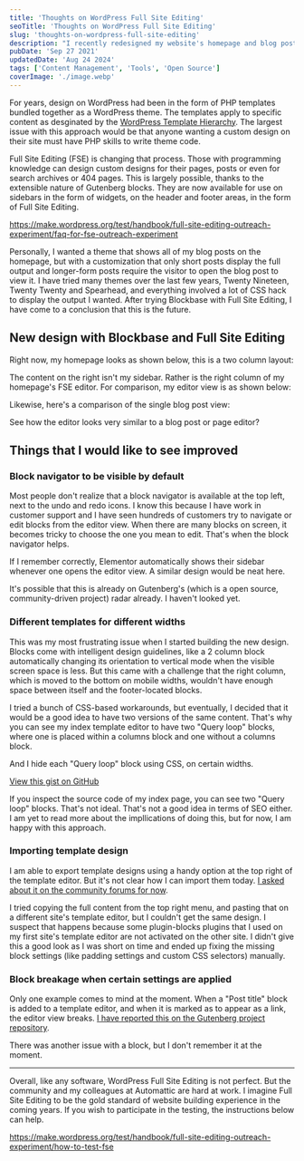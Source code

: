```yaml
---
title: 'Thoughts on WordPress Full Site Editing'
seoTitle: 'Thoughts on WordPress Full Site Editing'
slug: 'thoughts-on-wordpress-full-site-editing'
description: "I recently redesigned my website's homepage and blog post views using the new WordPress Full Site Editing experience. Read about my experience on this post."
pubDate: 'Sep 27 2021'
updatedDate: 'Aug 24 2024'
tags: ['Content Management', 'Tools', 'Open Source']
coverImage: './image.webp'
---
```



For years, design on WordPress had been in the form of PHP templates bundled together as a WordPress theme. The templates apply to specific content as desginated by the [WordPress Template Hierarchy](https://developer.wordpress.org/themes/basics/template-hierarchy/). The largest issue with this approach would be that anyone wanting a custom design on their site must have PHP skills to write theme code.

Full Site Editing (FSE) is changing that process. Those with programming knowledge can design custom designs for their pages, posts or even for search archives or 404 pages. This is largely possible, thanks to the extensible nature of Gutenberg blocks. They are now available for use on sidebars in the form of widgets, on the header and footer areas, in the form of Full Site Editing.

https://make.wordpress.org/test/handbook/full-site-editing-outreach-experiment/faq-for-fse-outreach-experiment

Personally, I wanted a theme that shows all of my blog posts on the homepage, but with a customization that only short posts display the full output and longer-form posts require the visitor to open the blog post to view it. I have tried many themes over the last few years, Twenty Nineteen, Twenty Twenty and Spearhead, and everything involved a lot of CSS hack to display the output I wanted. After trying Blockbase with Full Site Editing, I have come to a conclusion that this is the future.

## New design with Blockbase and Full Site Editing

Right now, my homepage looks as shown below, this is a two column layout:

<R2Image
	imageKey='blog/assets/thoughts-on-wordpress-full-site-editing-53ae846c-1d75-424e-804c-2ea4301ed73a.png'
	alt='Description of the image'
/>

The content on the right isn't my sidebar. Rather is the right column of my homepage's FSE editor. For comparison, my editor view is as shown below:

<R2Image
	imageKey='blog/assets/thoughts-on-wordpress-full-site-editing-4a79b9de-cff0-41be-ba1d-7dd6fccdf17f.png'
	alt='Description of the image'
/>

Likewise, here's a comparison of the single blog post view:

<R2Image
	imageKey='blog/assets/thoughts-on-wordpress-full-site-editing-f180d5e9-7857-4305-af28-294e025d7254.png'
	alt='Description of the image'
/>

<R2Image
	imageKey='blog/assets/thoughts-on-wordpress-full-site-editing-d2d99e7a-628f-46d9-a7bc-21c61db2a145.png'
	alt='Description of the image'
/>

See how the editor looks very similar to a blog post or page editor?

## Things that I would like to see improved

### Block navigator to be visible by default

Most people don't realize that a block navigator is available at the top left, next to the undo and redo icons. I know this because I have work in customer support and I have seen hundreds of customers try to navigate or edit blocks from the editor view. When there are many blocks on screen, it becomes tricky to choose the one you mean to edit. That's when the block navigator helps.

If I remember correctly, Elementor automatically shows their sidebar whenever one opens the editor view. A similar design would be neat here.

It's possible that this is already on Gutenberg's (which is a open source, community-driven project) radar already. I haven't looked yet.

### Different templates for different widths

This was my most frustrating issue when I started building the new design. Blocks come with intelligent design guidelines, like a 2 column block automatically changing its orientation to vertical mode when the visible screen space is less. But this came with a challenge that the right column, which is moved to the bottom on mobile widths, wouldn't have enough space between itself and the footer-located blocks.

I tried a bunch of CSS-based workarounds, but eventually, I decided that it would be a good idea to have two versions of the same content. That's why you can see my index template editor to have two "Query loop" blocks, where one is placed within a columns block and one without a columns block.

And I hide each "Query loop" block using CSS, on certain widths.

[View this gist on GitHub](https://gist.github.com/arunsathiya/7a72d68b2857deefc0613bd1cd08f63e)

If you inspect the source code of my index page, you can see two "Query loop" blocks. That's not ideal. That's not a good idea in terms of SEO either. I am yet to read more about the impllications of doing this, but for now, I am happy with this approach.

### Importing template design

I am able to export template designs using a handy option at the top right of the template editor. But it's not clear how I can import them today. [I asked about it on the community forums for now](https://wordpress.org/support/topic/import-full-site-editing-templates/?view=all).

I tried copying the full content from the top right menu, and pasting that on a different site's template editor, but I couldn't get the same design. I suspect that happens because some plugin-blocks plugins that I used on my first site's template editor are not activated on the other site. I didn't give this a good look as I was short on time and ended up fixing the missing block settings (like padding settings and custom CSS selectors) manually.

### Block breakage when certain settings are applied

Only one example comes to mind at the moment. When a "Post title" block is added to a template editor, and when it is marked as to appear as a link, the editor view breaks. [I have reported this on the Gutenberg project repository](https://github.com/WordPress/gutenberg/issues/35174).

There was another issue with a block, but I don't remember it at the moment.

---

Overall, like any software, WordPress Full Site Editing is not perfect. But the community and my colleagues at Automattic are hard at work. I imagine Full Site Editing to be the gold standard of website building experience in the coming years. If you wish to participate in the testing, the instructions below can help.

https://make.wordpress.org/test/handbook/full-site-editing-outreach-experiment/how-to-test-fse
